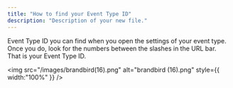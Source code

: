 ```yaml
---
title: "How to find your Event Type ID"
description: "Description of your new file."
---
```


Event Type ID you can find when you open the settings of your event type. Once you do, look for the numbers between the slashes in the URL bar. That is your Event Type ID. 

<img
  src="/images/brandbird(16).png"
  alt="brandbird (16).png"
  style={{ width:"100%" }}
/>